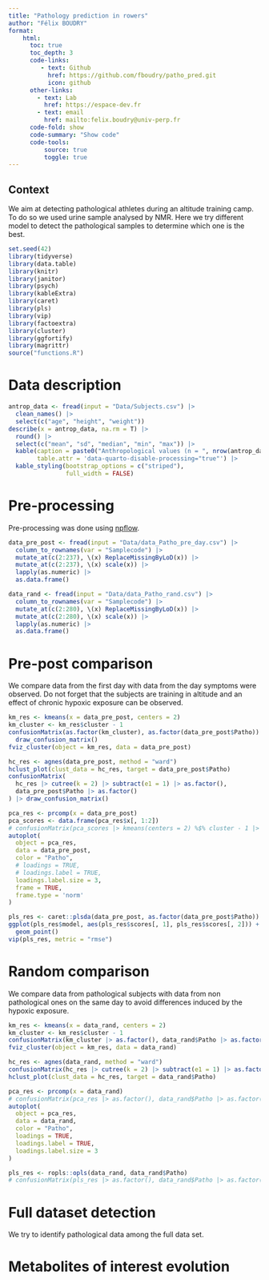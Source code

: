 ```yaml
---
title: "Pathology prediction in rowers"
author: "Félix BOUDRY"
format: 
    html:
      toc: true
      toc_depth: 3
      code-links:
         - text: Github
           href: https://github.com/fboudry/patho_pred.git
           icon: github
      other-links:
        - text: Lab
          href: https://espace-dev.fr
        - text: email
          href: mailto:felix.boudry@univ-perp.fr
      code-fold: show
      code-summary: "Show code"
      code-tools: 
          source: true
          toggle: true
---
```


## Context

We aim at detecting pathological athletes during an altitude training camp. To do so we used urine sample analysed by NMR. Here we try different model to detect the pathological samples to determine which one is the best.

```r
set.seed(42)
library(tidyverse)
library(data.table)
library(knitr)
library(janitor)
library(psych)
library(kableExtra)
library(caret)
library(pls)
library(vip)
library(factoextra)
library(cluster)
library(ggfortify)
library(magrittr)
source("functions.R")
```

# Data description

```r
antrop_data <- fread(input = "Data/Subjects.csv") |>
  clean_names() |>
  select(c("age", "height", "weight"))
describe(x = antrop_data, na.rm = T) |>
  round() |>
  select(c("mean", "sd", "median", "min", "max")) |>
  kable(caption = paste0("Anthropological values (n = ", nrow(antrop_data), ")"),
        table.attr = 'data-quarto-disable-processing="true"') |>
  kable_styling(bootstrap_options = c("striped"),
                full_width = FALSE)
```

# Pre-processing

Pre-processing was done using [npflow](https://nmrprocflow.org).

```r
data_pre_post <- fread(input = "Data/data_Patho_pre_day.csv") |> 
  column_to_rownames(var = "Samplecode") |> 
  mutate_at(c(2:237), \(x) ReplaceMissingByLoD(x)) |>
  mutate_at(c(2:237), \(x) scale(x)) |> 
  lapply(as.numeric) |> 
  as.data.frame()

data_rand <- fread(input = "Data/data_Patho_rand.csv") |> 
  column_to_rownames(var = "Samplecode") |> 
  mutate_at(c(2:280), \(x) ReplaceMissingByLoD(x)) |>
  mutate_at(c(2:280), \(x) scale(x)) |> 
  lapply(as.numeric) |> 
  as.data.frame()
```

# Pre-post comparison

We compare data from the first day with data from the day symptoms were observed. Do not forget that the subjects are training in altitude and an effect of chronic hypoxic exposure can be observed.

```r
km_res <- kmeans(x = data_pre_post, centers = 2)
km_cluster <- km_res$cluster - 1
confusionMatrix(as.factor(km_cluster), as.factor(data_pre_post$Patho)) |>
  draw_confusion_matrix()
fviz_cluster(object = km_res, data = data_pre_post)
```

```r
hc_res <- agnes(data_pre_post, method = "ward")
hclust_plot(clust_data = hc_res, target = data_pre_post$Patho)
confusionMatrix(
  hc_res |> cutree(k = 2) |> subtract(e1 = 1) |> as.factor(),
  data_pre_post$Patho |> as.factor()
) |> draw_confusion_matrix()
```

```r
pca_res <- prcomp(x = data_pre_post)
pca_scores <- data.frame(pca_res$x[, 1:2])
# confusionMatrix(pca_scores |> kmeans(centers = 2) %$% cluster - 1 |> as.factor(), data_pre_post$Patho |> as.factor()) |> draw_confusion_matrix()
autoplot(
  object = pca_res,
  data = data_pre_post,
  color = "Patho",
  # loadings = TRUE,
  # loadings.label = TRUE,
  loadings.label.size = 3,
  frame = TRUE,
  frame.type = 'norm'
)
```

```r
pls_res <- caret::plsda(data_pre_post, as.factor(data_pre_post$Patho))
ggplot(pls_res$model, aes(pls_res$scores[, 1], pls_res$scores[, 2])) +
  geom_point()
vip(pls_res, metric = "rmse")
```

# Random comparison

We compare data from pathological subjects with data from non pathological ones on the same day to avoid differences induced by the hypoxic exposure.

```r
km_res <- kmeans(x = data_rand, centers = 2)
km_cluster <- km_res$cluster - 1
confusionMatrix(km_cluster |> as.factor(), data_rand$Patho |> as.factor()) |> draw_confusion_matrix()
fviz_cluster(object = km_res, data = data_rand)
```

```r
hc_res <- agnes(data_rand, method = "ward")
confusionMatrix(hc_res |> cutree(k = 2) |> subtract(e1 = 1) |> as.factor(), data_rand$Patho |> as.factor()) |> draw_confusion_matrix()
hclust_plot(clust_data = hc_res, target = data_rand$Patho)
```

```r
pca_res <- prcomp(x = data_rand)
# confusionMatrix(pca_res |> as.factor(), data_rand$Patho |> as.factor()) |> draw_confusion_matrix()
autoplot(
  object = pca_res,
  data = data_rand,
  color = "Patho",
  loadings = TRUE,
  loadings.label = TRUE,
  loadings.label.size = 3
)
```

```r
pls_res <- ropls::opls(data_rand, data_rand$Patho)
# confusionMatrix(pls_res |> as.factor(), data_rand$Patho |> as.factor()) |> draw_confusion_matrix()
```

# Full dataset detection

We try to identify pathological data among the full data set.

# Metabolites of interest evolution
